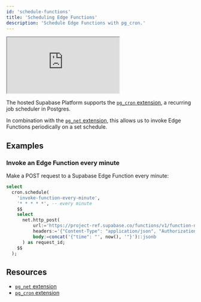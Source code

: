 ```yaml
---
id: 'schedule-functions'
title: 'Scheduling Edge Functions'
description: 'Schedule Edge Functions with pg_cron.'
---
```


<div class="video-container">
  <iframe
    src="https://www.youtube-nocookie.com/embed/-U6DJcjVvGo"
    frameBorder="1"
    allow="accelerometer; autoplay; clipboard-write; encrypted-media; gyroscope; picture-in-picture"
    allowFullScreen
  ></iframe>
</div>

The hosted Supabase Platform supports the [`pg_cron` extension](/docs/guides/database/extensions/pgcron), a recurring job scheduler in Postgres.

In combination with the [`pg_net` extension](/docs/guides/database/extensions/pgnet), this allows us to invoke Edge Functions periodically on a set schedule.

## Examples

### Invoke an Edge Function every minute

Make a POST request to a Supabase Edge Function every minute:

```sql
select
  cron.schedule(
    'invoke-function-every-minute',
    '* * * * *', -- every minute
    $$
    select
      net.http_post(
          url:='https://project-ref.supabase.co/functions/v1/function-name',
          headers:='{"Content-Type": "application/json", "Authorization": "Bearer YOUR_ANON_KEY"}'::jsonb,
          body:=concat('{"time": "', now(), '"}')::jsonb
      ) as request_id;
    $$
  );
```

## Resources

- [`pg_net` extension](/docs/guides/database/extensions/pgnet)
- [`pg_cron` extension](/docs/guides/database/extensions/pgcron)
